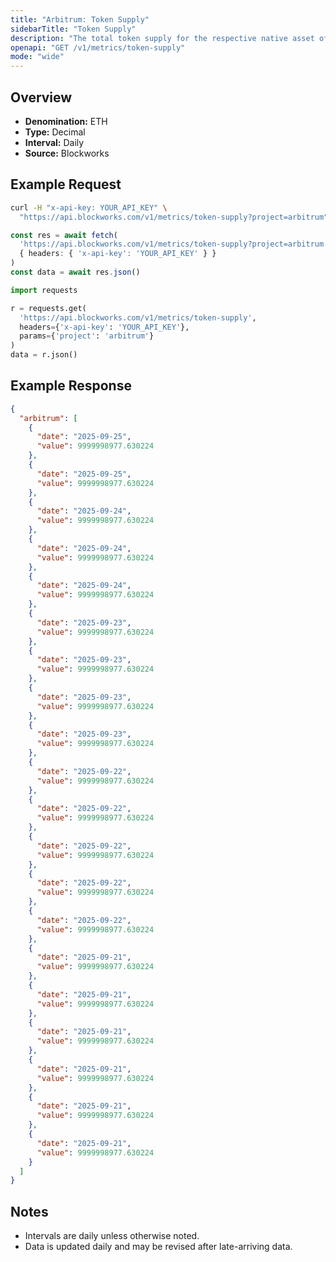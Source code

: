 ```yaml
---
title: "Arbitrum: Token Supply"
sidebarTitle: "Token Supply"
description: "The total token supply for the respective native asset of that chain. Inclusive of all locked tokens."
openapi: "GET /v1/metrics/token-supply"
mode: "wide"
---
```


## Overview

- **Denomination:** ETH
- **Type:** Decimal
- **Interval:** Daily
- **Source:** Blockworks

## Example Request

<CodeGroup>

```bash cURL
curl -H "x-api-key: YOUR_API_KEY" \
  "https://api.blockworks.com/v1/metrics/token-supply?project=arbitrum"
```

```typescript TypeScript
const res = await fetch(
  'https://api.blockworks.com/v1/metrics/token-supply?project=arbitrum',
  { headers: { 'x-api-key': 'YOUR_API_KEY' } }
)
const data = await res.json()
```

```python Python
import requests

r = requests.get(
  'https://api.blockworks.com/v1/metrics/token-supply',
  headers={'x-api-key': 'YOUR_API_KEY'},
  params={'project': 'arbitrum'}
)
data = r.json()
```

</CodeGroup>

## Example Response

```json
{
  "arbitrum": [
    {
      "date": "2025-09-25",
      "value": 9999998977.630224
    },
    {
      "date": "2025-09-25",
      "value": 9999998977.630224
    },
    {
      "date": "2025-09-24",
      "value": 9999998977.630224
    },
    {
      "date": "2025-09-24",
      "value": 9999998977.630224
    },
    {
      "date": "2025-09-24",
      "value": 9999998977.630224
    },
    {
      "date": "2025-09-23",
      "value": 9999998977.630224
    },
    {
      "date": "2025-09-23",
      "value": 9999998977.630224
    },
    {
      "date": "2025-09-23",
      "value": 9999998977.630224
    },
    {
      "date": "2025-09-23",
      "value": 9999998977.630224
    },
    {
      "date": "2025-09-22",
      "value": 9999998977.630224
    },
    {
      "date": "2025-09-22",
      "value": 9999998977.630224
    },
    {
      "date": "2025-09-22",
      "value": 9999998977.630224
    },
    {
      "date": "2025-09-22",
      "value": 9999998977.630224
    },
    {
      "date": "2025-09-22",
      "value": 9999998977.630224
    },
    {
      "date": "2025-09-21",
      "value": 9999998977.630224
    },
    {
      "date": "2025-09-21",
      "value": 9999998977.630224
    },
    {
      "date": "2025-09-21",
      "value": 9999998977.630224
    },
    {
      "date": "2025-09-21",
      "value": 9999998977.630224
    },
    {
      "date": "2025-09-21",
      "value": 9999998977.630224
    },
    {
      "date": "2025-09-21",
      "value": 9999998977.630224
    }
  ]
}
```

## Notes
- Intervals are daily unless otherwise noted.
- Data is updated daily and may be revised after late-arriving data.